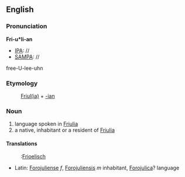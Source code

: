 ==English==


===Pronunciation===
'''Fri-u*li-an'''
*[[IPA]]: //
*[[SAMPA]]: //
free-U-lee-uhn

===Etymology===

:[[Friulia|Friul(ia)]] + [[-ian]]

===Noun===

# language spoken in [[Friulia]]
# a native, inhabitant or a resident of [[Friulia]]

====Translations====
:{{nl}}:[[Frioelisch]]
*Latin: [[Forojuliense]] ''f'', [[Forojuliensis]] ''m'' inhabitant, [[Forojulica]]? language